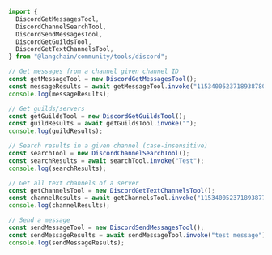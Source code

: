 ```typescript
import {
  DiscordGetMessagesTool,
  DiscordChannelSearchTool,
  DiscordSendMessagesTool,
  DiscordGetGuildsTool,
  DiscordGetTextChannelsTool,
} from "@langchain/community/tools/discord";

// Get messages from a channel given channel ID
const getMessageTool = new DiscordGetMessagesTool();
const messageResults = await getMessageTool.invoke("1153400523718938780");
console.log(messageResults);

// Get guilds/servers
const getGuildsTool = new DiscordGetGuildsTool();
const guildResults = await getGuildsTool.invoke("");
console.log(guildResults);

// Search results in a given channel (case-insensitive)
const searchTool = new DiscordChannelSearchTool();
const searchResults = await searchTool.invoke("Test");
console.log(searchResults);

// Get all text channels of a server
const getChannelsTool = new DiscordGetTextChannelsTool();
const channelResults = await getChannelsTool.invoke("1153400523718938775");
console.log(channelResults);

// Send a message
const sendMessageTool = new DiscordSendMessagesTool();
const sendMessageResults = await sendMessageTool.invoke("test message");
console.log(sendMessageResults);
```